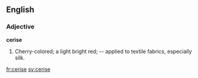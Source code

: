 ==English==

===Adjective===

'''cerise'''

#Cherry-colored; a light bright red; -- applied to textile fabrics, especially silk.

[[fr:cerise]]
[[sv:cerise]]